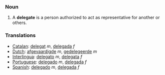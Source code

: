 ===Noun===

#A '''delegate''' is a person authorized to act as representative for another or others.

===Translations===
*[[Catalan]]: [[delegat]] ''m'', [[delegada]] ''f''
*[[Dutch]]: [[afgevaardigde]] ''m'', [[gedelegeerde]] ''m''
*[[Interlingua]]: [[delegato]] ''m'', [[delegata]] ''f''
*[[Portuguese]]: [[delegado]] ''m'', [[delegada]] ''f''
*[[Spanish]]: [[delegado]] ''m'', [[delegada]] ''f''